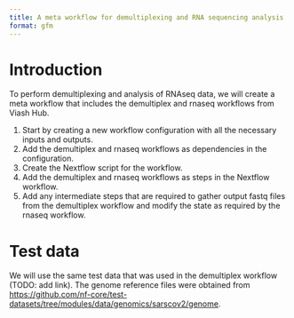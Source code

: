 ```yaml
---
title: A meta workflow for demultiplexing and RNA sequencing analysis
format: gfm
---
```


# Introduction

To perform demultiplexing and analysis of RNAseq data, we will create a meta workflow that includes the demultiplex and rnaseq workflows from Viash Hub. 

1. Start by creating a new workflow configuration with all the necessary inputs and outputs.
2. Add the demultiplex and rnaseq workflows as dependencies in the configuration.
3. Create the Nextflow script for the workflow.
4. Add the demultiplex and rnaseq workflows as steps in the Nextflow workflow.
5. Add any intermediate steps that are required to gather output fastq files from the demultiplex workflow and modify the state as required by the rnaseq workflow. 

# Test data
We will use the same test data that was used in the demultiplex workflow (TODO: add link). The genome reference files were obtained from <https://github.com/nf-core/test-datasets/tree/modules/data/genomics/sarscov2/genome>.

